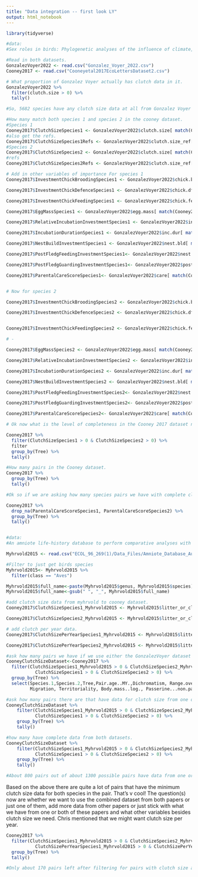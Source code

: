 ```yaml
---
title: "Data integration -- first look LY"
output: html_notebook
---
```



```r
library(tidyverse)

#data:
#Sex roles in birds: Phylogenetic analyses of the influence of climate, life histories and social environment  https://doi.org/10.1111/ele.13938

#Read in both datasets.
GonzalezVoyer2022 <- read.csv("Gonzalez_Voyer_2022.csv")
Cooney2017 <- read.csv("Cooneyetal2017EcoLettersDataset2.csv")

# What proportion of Gonzalez Voyer actually has clutch data in it. 
GonzalezVoyer2022 %>%
  filter(clutch.size > 0) %>%
  tally()

#So, 5682 species have any clutch size data at all from Gonzalez Voyer 2022. Lets work with that for now. If each of these had a sister pair with complete data that also existed in the Cooney dataset then we'd have 2841 pairs. 

#How many match both species 1 and species 2 in the cooney dataset. 
#Species 1
Cooney2017$ClutchSizeSpecies1 <- GonzalezVoyer2022$clutch.size[ match(Cooney2017$Species.1, GonzalezVoyer2022$species)]
#also get the refs.
Cooney2017$ClutchSizeSpecies1Refs <- GonzalezVoyer2022$clutch.size_ref[ match(Cooney2017$Species.1, GonzalezVoyer2022$species)]
#Species 2
Cooney2017$ClutchSizeSpecies2 <- GonzalezVoyer2022$clutch.size[ match(Cooney2017$Species.2, GonzalezVoyer2022$species)]
#refs
Cooney2017$ClutchSizeSpecies2Refs <- GonzalezVoyer2022$clutch.size_ref[ match(Cooney2017$Species.2, GonzalezVoyer2022$species)]

# Add in other variables of importance For species 1
Cooney2017$InvestmentChickBroodingSpecies1 <- GonzalezVoyer2022$chick.brd_2[ match(Cooney2017$Species.1, GonzalezVoyer2022$species)]

Cooney2017$InvestmentChickDefenceSpecies1 <- GonzalezVoyer2022$chick.dfc_2[ match(Cooney2017$Species.1, GonzalezVoyer2022$species)]

Cooney2017$InvestmentChickFeedingSpecies1 <- GonzalezVoyer2022$chick.feed_2[ match(Cooney2017$Species.1, GonzalezVoyer2022$species)]

Cooney2017$EggMassSpecies1 <- GonzalezVoyer2022$egg.mass[ match(Cooney2017$Species.1, GonzalezVoyer2022$species)]

Cooney2017$RelativeIncubationInvestmentSpecies1 <- GonzalezVoyer2022$inc_2[ match(Cooney2017$Species.1, GonzalezVoyer2022$species)]

Cooney2017$IncubationDurationSpecies1 <- GonzalezVoyer2022$inc.dur[ match(Cooney2017$Species.1, GonzalezVoyer2022$species)]

Cooney2017$NestBuildInvestmentSpecies1 <- GonzalezVoyer2022$nest.bld[ match(Cooney2017$Species.1, GonzalezVoyer2022$species)]

Cooney2017$PostFledgFeedingInvestmentSpecies1<- GonzalezVoyer2022$nest.grd_2[ match(Cooney2017$Species.1, GonzalezVoyer2022$species)]

Cooney2017$PostFledgGuardingInvestmentSpecies1<- GonzalezVoyer2022$postf.grd_2[ match(Cooney2017$Species.1, GonzalezVoyer2022$species)]

Cooney2017$ParentalCareScoreSpecies1<- GonzalezVoyer2022$care[ match(Cooney2017$Species.1, GonzalezVoyer2022$species)]


# Now for species 2

Cooney2017$InvestmentChickBroodingSpecies2 <- GonzalezVoyer2022$chick.brd_2[ match(Cooney2017$Species.2, GonzalezVoyer2022$species)]

Cooney2017$InvestmentChickDefenceSpecies2 <- GonzalezVoyer2022$chick.dfc_2[ match(Cooney2017$Species.2, GonzalezVoyer2022$species)]


Cooney2017$InvestmentChickFeedingSpecies2 <- GonzalezVoyer2022$chick.feed_2[ match(Cooney2017$Species.2, GonzalezVoyer2022$species)]

# -

Cooney2017$EggMassSpecies2 <- GonzalezVoyer2022$egg.mass[ match(Cooney2017$Species.2, GonzalezVoyer2022$species)]

Cooney2017$RelativeIncubationInvestmentSpecies2 <- GonzalezVoyer2022$inc_2[match(Cooney2017$Species.2, GonzalezVoyer2022$species)]

Cooney2017$IncubationDurationSpecies2 <- GonzalezVoyer2022$inc.dur[ match(Cooney2017$Species.2, GonzalezVoyer2022$species)]

Cooney2017$NestBuildInvestmentSpecies2 <- GonzalezVoyer2022$nest.bld[ match(Cooney2017$Species.2, GonzalezVoyer2022$species)]

Cooney2017$PostFledgFeedingInvestmentSpecies2<- GonzalezVoyer2022$nest.grd_2[ match(Cooney2017$Species.2, GonzalezVoyer2022$species)]

Cooney2017$PostFledgGuardingInvestmentSpecies2<- GonzalezVoyer2022$postf.grd_2[ match(Cooney2017$Species.2, GonzalezVoyer2022$species)]

Cooney2017$ParentalCareScoreSpecies2<- GonzalezVoyer2022$care[ match(Cooney2017$Species.2, GonzalezVoyer2022$species)]

# Ok now what is the level of completeness in the Cooney 2017 dataset now that we've added those in. 

Cooney2017 %>%
  filter(ClutchSizeSpecies1 > 0 & ClutchSizeSpecies2 > 0) %>%
  filter
  group_by(Tree) %>%
  tally()

#How many pairs in the Cooney dataset. 
Cooney2017 %>%
  group_by(Tree) %>%
  tally()

#Ok so if we are asking how many species pairs we have with complete clutch data for both species in pair, and to get that for each random sample of tree, we tend to get about 650-700 species pairs for which there is complete data.

Cooney2017 %>% 
  drop_na(ParentalCareScoreSpecies1, ParentalCareScoreSpecies2) %>%
  group_by(Tree) %>%
  tally()



```



```r

#data:
#An amniote life-history database to perform comparative analyses with birds, mammals, and reptiles https://doi.org/10.1890/15-0846R.1

Myhrvold2015 <- read.csv("ECOL_96_269(1)/Data_Files/Amniote_Database_Aug_2015.csv")

#Filter to just get birds species
Myhrvold2015<- Myhrvold2015 %>% 
  filter(class == "Aves")

Myhrvold2015$full_name<-paste(Myhrvold2015$genus, Myhrvold2015$species)
Myhrvold2015$full_name<-gsub(" ", "_", Myhrvold2015$full_name)

#add clutch size data from myhrvold to cooney dataset.
Cooney2017$ClutchSizeSpecies1_Myhrvold2015 <- Myhrvold2015$litter_or_clutch_size_n[ match(Cooney2017$Species.1, Myhrvold2015$full_name)]

Cooney2017$ClutchSizeSpecies2_Myhrvold2015 <- Myhrvold2015$litter_or_clutch_size_n[ match(Cooney2017$Species.2, Myhrvold2015$full_name)]

# add clutch per year data.
Cooney2017$ClutchSizePerYearSpecies1_Myhrvold2015 <- Myhrvold2015$litters_or_clutches_per_y[ match(Cooney2017$Species.1, Myhrvold2015$full_name)]

Cooney2017$ClutchSizePerYearSpecies2_Myhrvold2015 <- Myhrvold2015$litters_or_clutches_per_y[ match(Cooney2017$Species.2, Myhrvold2015$full_name)]

#ask how many pairs we have if we use either the GonzalezVoyer dataset or Myhrvold datasets to get clutch information. 
CooneyClutchSizeDataset<-Cooney2017 %>%
  filter(ClutchSizeSpecies1_Myhrvold2015 > 0 & ClutchSizeSpecies2_Myhrvold2015 > 0 | 
           ClutchSizeSpecies1 > 0 & ClutchSizeSpecies2 > 0) %>%
  group_by(Tree) %>%
  select(Species.1,Species.2,Tree,Pair.age..MY.,Dichromatism, Range.overlap,Latitude..absolute.,
         Migration, Territoriality, Body.mass..log., Passerine...non.passerine, Geographic.region, ClutchSizeSpecies1, ClutchSizeSpecies2, ClutchSizeSpecies1_Myhrvold2015, ClutchSizeSpecies2_Myhrvold2015, )

#ask how many pairs there are that have data for clutch size from one or the other dataset.
CooneyClutchSizeDataset %>%
    filter(ClutchSizeSpecies1_Myhrvold2015 > 0 & ClutchSizeSpecies2_Myhrvold2015 > 0 | 
           ClutchSizeSpecies1 > 0 & ClutchSizeSpecies2 > 0) %>%
    group_by(Tree) %>%
    tally()

#how many have complete data from both datasets.
CooneyClutchSizeDataset %>%
    filter(ClutchSizeSpecies1_Myhrvold2015 > 0 & ClutchSizeSpecies2_Myhrvold2015 > 0 & 
           ClutchSizeSpecies1 > 0 & ClutchSizeSpecies2 > 0) %>%
    group_by(Tree) %>%
    tally()

#About 800 pairs out of about 1300 possible pairs have data from one or the other. About 550 pairs have full clutch size data from both datasets. 

```


Based on the above there are quite a lot of pairs that have the minimum clutch size data for both species in the pair. That's v cool! The question(s) now are whether we want to use the combined dataset from both papers or just one of them, add more data from other papers or just stick with what we have from one or both of these papers and what other variables besides clutch size we need. Chris mentioned that we might want clutch size per year.

```r

Cooney2017 %>%
  filter(ClutchSizeSpecies1_Myhrvold2015 > 0 & ClutchSizeSpecies2_Myhrvold2015 > 0 & 
           ClutchSizePerYearSpecies1_Myhrvold2015 > 0 & ClutchSizePerYearSpecies2_Myhrvold2015 > 0) %>%
  group_by(Tree) %>%
  tally()

#Only about 170 pairs left after filtering for pairs with clutch size and clutch per year data. 

```


